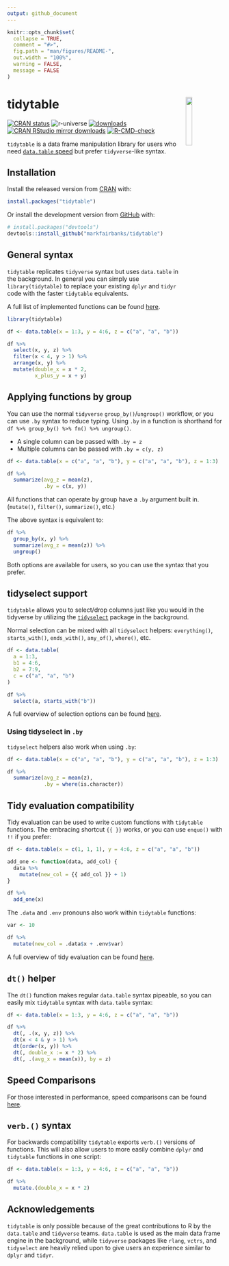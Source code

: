 ```yaml
---
output: github_document
---
```


<!-- README.md is generated from README.Rmd. Please edit that file -->

```r
knitr::opts_chunk$set(
  collapse = TRUE,
  comment = "#>",
  fig.path = "man/figures/README-",
  out.width = "100%",
  warning = FALSE,
  message = FALSE
)
```

# tidytable  <img id="logo" src="man/figures/logo.png" align="right" width="17%" height="17%" /> 

<!-- badges: start -->
[![CRAN status](https://www.r-pkg.org/badges/version/tidytable)](https://cran.r-project.org/package=tidytable)
![r-universe](https://fastverse.r-universe.dev/badges/tidytable)
[![downloads](http://cranlogs.r-pkg.org/badges/grand-total/tidytable?color=blue)](https://r-pkg.org/pkg/tidytable)
[![CRAN RStudio mirror downloads](https://cranlogs.r-pkg.org/badges/last-month/tidytable?color=blue)](https://markfairbanks.github.io/tidytable/)
[![R-CMD-check](https://github.com/markfairbanks/tidytable/workflows/R-CMD-check/badge.svg)](https://github.com/markfairbanks/tidytable/actions)
<!-- badges: end -->

`tidytable` is a data frame manipulation library for users who need [`data.table` speed](https://markfairbanks.github.io/tidytable/articles/speed_comparisons.html) but prefer `tidyverse`-like syntax.

## Installation

Install the released version from [CRAN](https://CRAN.R-project.org) with:

``` r
install.packages("tidytable")
```

Or install the development version from [GitHub](https://github.com/) with:

``` r
# install.packages("devtools")
devtools::install_github("markfairbanks/tidytable")
```

## General syntax

`tidytable` replicates `tidyverse` syntax but uses `data.table` in the background. In general you can simply use `library(tidytable)` to replace your existing `dplyr` and `tidyr` code with the faster `tidytable` equivalents.

A full list of implemented functions can be found [here](https://markfairbanks.github.io/tidytable/reference/index.html).

```r
library(tidytable)

df <- data.table(x = 1:3, y = 4:6, z = c("a", "a", "b"))

df %>%
  select(x, y, z) %>%
  filter(x < 4, y > 1) %>%
  arrange(x, y) %>%
  mutate(double_x = x * 2,
         x_plus_y = x + y)
```

## Applying functions by group

You can use the normal `tidyverse` `group_by()`/`ungroup()` workflow, or you can use `.by` syntax to reduce typing. Using `.by` in a function is shorthand for `df %>% group_by() %>% fn() %>% ungroup()`.

* A single column can be passed with `.by = z`
* Multiple columns can be passed with `.by = c(y, z)`

```r
df <- data.table(x = c("a", "a", "b"), y = c("a", "a", "b"), z = 1:3)

df %>%
  summarize(avg_z = mean(z),
            .by = c(x, y))
```

All functions that can operate by group have a `.by` argument built in.
(`mutate()`, `filter()`, `summarize()`, etc.)

The above syntax is equivalent to:

```r
df %>%
  group_by(x, y) %>%
  summarize(avg_z = mean(z)) %>%
  ungroup()
```

Both options are available for users, so you can use the syntax that you prefer.

## tidyselect support

`tidytable` allows you to select/drop columns just like you would in the tidyverse by utilizing the [`tidyselect`](https://tidyselect.r-lib.org) package in the background.

Normal selection can be mixed with all `tidyselect` helpers: `everything()`, `starts_with()`, `ends_with()`, `any_of()`, `where()`, etc.

```r
df <- data.table(
  a = 1:3,
  b1 = 4:6,
  b2 = 7:9,
  c = c("a", "a", "b")
)

df %>%
  select(a, starts_with("b"))
```

A full overview of selection options can be found [here](https://tidyselect.r-lib.org/reference/language.html).

### Using tidyselect in `.by`

`tidyselect` helpers also work when using `.by`:

```r
df <- data.table(x = c("a", "a", "b"), y = c("a", "a", "b"), z = 1:3)

df %>%
  summarize(avg_z = mean(z),
            .by = where(is.character))
```

## Tidy evaluation compatibility

Tidy evaluation can be used to write custom functions with `tidytable` functions.
The embracing shortcut `{{ }}` works, or you can use `enquo()` with `!!` if you prefer:

```r
df <- data.table(x = c(1, 1, 1), y = 4:6, z = c("a", "a", "b"))

add_one <- function(data, add_col) {
  data %>%
    mutate(new_col = {{ add_col }} + 1)
}

df %>%
  add_one(x)
```

The `.data` and `.env` pronouns also work within `tidytable` functions:

```r
var <- 10

df %>%
  mutate(new_col = .data$x + .env$var)
```

A full overview of tidy evaluation can be found [here](https://rlang.r-lib.org/reference/topic-data-mask.html).

## `dt()` helper

The `dt()` function makes regular `data.table` syntax pipeable, so you can easily mix `tidytable` syntax with `data.table` syntax:

```r
df <- data.table(x = 1:3, y = 4:6, z = c("a", "a", "b"))

df %>%
  dt(, .(x, y, z)) %>%
  dt(x < 4 & y > 1) %>%
  dt(order(x, y)) %>%
  dt(, double_x := x * 2) %>%
  dt(, .(avg_x = mean(x)), by = z)
```

## Speed Comparisons

For those interested in performance, speed comparisons can be found [here](https://markfairbanks.github.io/tidytable/articles/speed_comparisons.html).

## `verb.()` syntax

For backwards compatibility `tidytable` exports `verb.()` versions of functions. This will also allow users to more easily combine `dplyr` and `tidytable` functions in one script:

```r
df <- data.table(x = 1:3, y = 4:6, z = c("a", "a", "b"))

df %>%
  mutate.(double_x = x * 2)
```

## Acknowledgements
`tidytable` is only possible because of the great contributions to R by the `data.table` and `tidyverse` teams. `data.table` is used as the main data frame engine in the background, while `tidyverse` packages like `rlang`, `vctrs`, and `tidyselect` are heavily relied upon to give users an experience similar to `dplyr` and `tidyr`.
